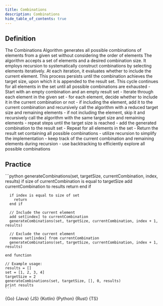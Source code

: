 ```yaml
---
title: Combinations
description: Combinations
hide_table_of_contents: true
---
```





## Definition

<Tabs queryString="primary">
  <TabItem value="definition" label="Definition">
    The Combinations Algorithm generates all possible combinations of elements from a given set without considering the order of elements
  </TabItem>
  <TabItem value="how" label="Explanation">
    The algorithm accepts a set of elements and a desired combination size. It employs recursion to systematically construct combinations by selecting elements iteratively. At each iteration, it evaluates whether to include the current element. This process persists until the combination achieves the target size, upon which it is appended to the result set. This cycle continues for all elements in the set until all possible combinations are exhausted
  </TabItem>
  <TabItem value="guidance" label="Guidance">
    - Start with an empty combination and an empty result set
    - Iterate through each element in the given set
      - for each element, decide whether to include it in the current combination or not
        - if including the element, add it to the current combination and recursively call the algorithm with a reduced target size and remaining elements
        - if not including the element, skip it and recursively call the algorithm with the same target size and remaining elements
        - repeat steps until the target size is reached
        - add the generated combination to the result set
    - Repeat for all elements in the set
    - Return the result set containing all possible combinations
  </TabItem>
  <TabItem value="tips" label="Tips">
    - utilize recursion to simplify the implementation
    - keep track of the current combination and remaining elements during recursion
    - use backtracking to efficiently explore all possible combinations
  </TabItem>
</Tabs>

## Practice

<Tabs queryString="primary">
  <TabItem value="practice" label="Practice">
    ```python
    generateCombinations(set, targetSize, currentCombination, index, results)
      if size of currentCombination is equal to targetSize
        add currentCombination to results
        return
      end if

      if index is equal to size of set
        return
      end if

      // Include the current element
      add set[index] to currentCombination
      generateCombinations(set, targetSize, currentCombination, index + 1, results)

      // Exclude the current element
      remove set[index] from currentCombination
      generateCombinations(set, targetSize, currentCombination, index + 1, results)

    end function

    // Example usage:
    results = []
    set = [1, 2, 3, 4]
    targetSize = 2
    generateCombinations(set, targetSize, [], 0, results)
    print results
    ```
  </TabItem>
  <TabItem value="solution" label="Solution">
    <Tabs queryString="code">
      <TabItem
        value="go"
        label=""
        attributes={{ title: "Go Lang", className: "code_lang go m" }}
      >
        <CodeBlock language="go">{Go}</CodeBlock>
      </TabItem>
      <TabItem
        value="java"
        label=""
        attributes={{ title: "Java", className: "code_lang java m" }}
      >
        <CodeBlock language="java">{Java}</CodeBlock>
      </TabItem>
      <TabItem
        value="js"
        label=""
        attributes={{ title: "JavaScript", className: "code_lang js m" }}
      >
        <CodeBlock language="js">{JS}</CodeBlock>
      </TabItem>
      <TabItem
        value="kotlin"
        label=""
        attributes={{ title: "Kotlin", className: "code_lang kotlin m" }}
      >
        <CodeBlock language="kotlin">{Kotlin}</CodeBlock>
      </TabItem>
      <TabItem
        value="python"
        label=""
        attributes={{ title: "Python", className: "code_lang python m" }}
      >
        <CodeBlock language="python">{Python}</CodeBlock>
      </TabItem>
      <TabItem
        value="rust"
        label=""
        attributes={{ title: "Rust", className: "code_lang rust m" }}
      >
        <CodeBlock language="rust">{Rust}</CodeBlock>
      </TabItem>
      <TabItem
        value="ts"
        label=""
        attributes={{ title: "TypeScript", className: "code_lang ts m" }}
      >
        <CodeBlock language="ts">{TS}</CodeBlock>
      </TabItem>
    </Tabs>
  </TabItem>
</Tabs>
